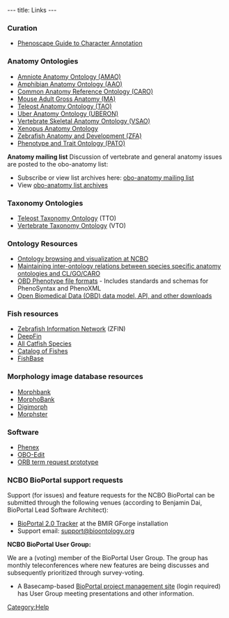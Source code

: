 ---
title: Links
---

===Curation===

* [[Guide_to_Character_Annotation | Phenoscape Guide to Character Annotation]]
===Anatomy Ontologies===
* [http://phenoscape.org/wiki/Ontologies#Amniote_Anatomy_Ontology_.28AMAO.29 Amniote Anatomy Ontology (AMAO)]
* [http://phenoscape.org/wiki/Ontologies#Amphibian_Anatomy_Ontology_.28AAO.29 Amphibian Anatomy Ontology (AAO)]
* [http://obofoundry.org/cgi-bin/detail.cgi?caro Common Anatomy Reference Ontology (CARO)]
* [http://phenoscape.org/wiki/Ontologies#Mouse_Adult_Gross_Anatomy_.28MA.29 Mouse Adult Gross Anatomy (MA)]
* [http://phenoscape.org/wiki/Ontologies#Teleost_Anatomy_Ontology_.28TAO.29 Teleost Anatomy Ontology (TAO)]
* [http://obofoundry.org/cgi-bin/detail.cgi?id=uberon Uber Anatomy Ontology (UBERON)]
* [http://phenoscape.org/wiki/Ontologies#Vertebrate_Musculoskeletal_Anatomy_Ontology_.28VAO.29 Vertebrate Skeletal Anatomy Ontology (VSAO)]
* [http://phenoscape.org/wiki/Ontologies#Xenopus_Anatomy_Ontology_.28XAO.29 Xenopus Anatomy Ontology]
* [http://phenoscape.org/wiki/Ontologies#Zebrafish_Anatomical_Ontology_.28ZFA.29 Zebrafish Anatomy and Development (ZFA)]
* [http://obofoundry.org/cgi-bin/detail.cgi?id=quality Phenotype and Trait Ontology (PATO)]
'''Anatomy mailing list'''
Discussion of vertebrate and general anatomy issues are posted to the obo-anatomy list:
* Subscribe or view list archives here: [http://lists.sourceforge.net/lists/listinfo/obo-anatomy obo-anatomy mailing list]
* View [http://sourceforge.net/mailarchive/forum.php?forum_name=obo-anatomy obo-anatomy list archives]

===Taxonomy Ontologies===
* [[Teleost Taxonomy Ontology]] (TTO)
* [[Ontologies#Vertebrate_Taxonomy_Ontology_.28VTO.29| Vertebrate Taxonomy Ontology]] (VTO)

===Ontology Resources===

* [http://www.bioontology.org/ncbo/faces/pages/ontology_list.xhtml Ontology browsing and visualization at NCBO]
* [http://www.bioontology.org/wiki/index.php/CL:Aligning_species-specific_anatomy_ontologies_with_CL Maintaining inter-ontology relations between species specific anatomy ontologies and CL/GO/CARO]
* [http://www.fruitfly.org/~cjm/obd/formats.html OBD Phenotype file formats] - Includes standards and schemas for PhenoSyntax and PhenoXML
* [http://www.berkeleybop.org/obd/ Open Biomedical Data (OBD) data model, API, and other downloads]

===Fish resources===

* [http://www.zfin.org Zebrafish Information Network] (ZFIN)
* [http://www.deepfin.org/ DeepFin]
* [http://silurus.acnatsci.org/ All Catfish Species]
* [http://www.calacademy.org/RESEARCH/ichthyology/catalog/fishcatsearch.html Catalog of Fishes]
* [http://fishbase.org/ FishBase]

===Morphology image database resources===

* [http://www.morphbank.net/ Morphbank]
* [http://morphobank.geongrid.org/ MorphoBank]
* [http://digimorph.org/ Digimorph]
* [http://aug.csres.utexas.edu/PhylogenyWiki/ Morphster]

===Software===

* [[Phenex]]
* [http://oboedit.org/ OBO-Edit]
*[[ORB term request prototype]]

===NCBO BioPortal support requests===

Support (for issues) and feature requests for the NCBO BioPortal can be submitted through the following venues (according to Benjamin Dai, BioPortal Lead Software Architect):
* [https://bmir-gforge.stanford.edu/gf/project/bioportal_core/tracker/ BioPortal 2.0 Tracker] at the BMIR GForge installation
* Support email: [mailto:support%40bioontology%2eorg support&#64;bioontology&#46;org]

'''NCBO BioPortal User Group:'''

We are a (voting) member of the BioPortal User Group. The group has monthly teleconferences where new features are being discusses and subsequently prioritized through survey-voting.

* A Basecamp-based [https://ncboprojects.updatelog.com/projects/1487611/project/log BioPortal project management site] (login required) has User Group meeting presentations and other information.



[[Category:Help]]